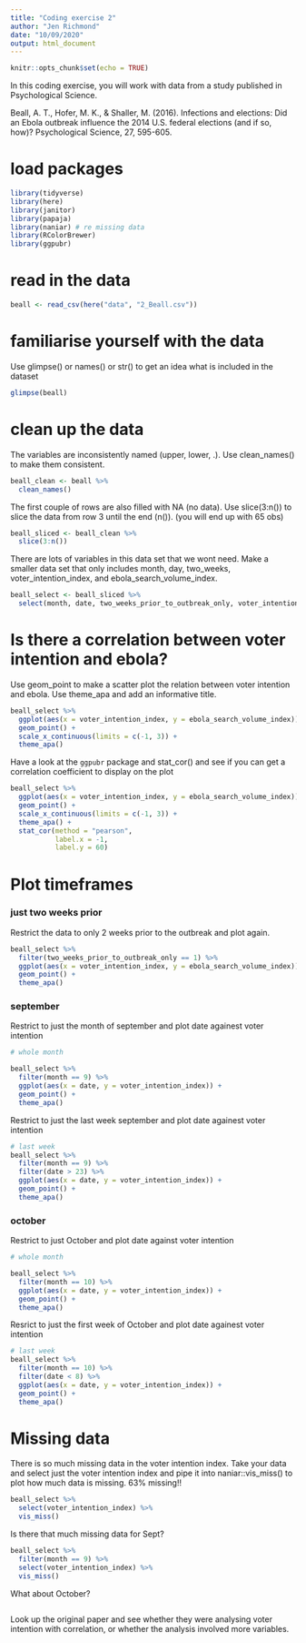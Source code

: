 ```yaml
---
title: "Coding exercise 2"
author: "Jen Richmond"
date: "10/09/2020"
output: html_document
---
```


```r
knitr::opts_chunk$set(echo = TRUE)
```

In this coding exercise, you will work with data from a study published in Psychological Science. 

Beall, A. T., Hofer, M. K., & Shaller, M. (2016). Infections and elections: Did an Ebola outbreak influence the 2014 U.S. federal elections (and if so, how)? Psychological Science, 27, 595-605.

# load packages

```r
library(tidyverse)
library(here)
library(janitor)
library(papaja)
library(naniar) # re missing data
library(RColorBrewer)
library(ggpubr)

```


# read in the data

```r
beall <- read_csv(here("data", "2_Beall.csv"))
```

# familiarise yourself with the data

Use glimpse() or names() or str() to get an idea what is included in the dataset

```r
glimpse(beall)
```


# clean up the data

The variables are inconsistently named (upper, lower, .). Use clean_names() to make them consistent. 

```r
beall_clean <- beall %>%
  clean_names() 
```


The first couple of rows are also filled with NA (no data). Use slice(3:n()) to slice the data from row 3 until the end (n()). (you will end up with 65 obs)

```r

beall_sliced <- beall_clean %>%
  slice(3:n())
```


There are lots of variables in this data set that we wont need. Make a smaller data set that only includes month, day, two_weeks, voter_intention_index, and ebola_search_volume_index. 

```r

beall_select <- beall_sliced %>%
  select(month, date, two_weeks_prior_to_outbreak_only, voter_intention_index, ebola_search_volume_index)

```


# Is there a correlation between voter intention and ebola?

Use geom_point to make a scatter plot the relation between voter intention and ebola. Use theme_apa and add an informative title. 


```r
beall_select %>%
  ggplot(aes(x = voter_intention_index, y = ebola_search_volume_index)) +
  geom_point() +
  scale_x_continuous(limits = c(-1, 3)) +
  theme_apa() 

```

Have a look at the `ggpubr` package and stat_cor() and see if you can get a correlation coefficient to display on the plot
```r
beall_select %>%
  ggplot(aes(x = voter_intention_index, y = ebola_search_volume_index)) +
  geom_point() +
  scale_x_continuous(limits = c(-1, 3)) +
  theme_apa() +
  stat_cor(method = "pearson", 
           label.x = -1, 
           label.y = 60)
```

# Plot timeframes

### just two weeks prior

Restrict the data to only 2 weeks prior to the outbreak and plot again. 
```r
beall_select %>%
  filter(two_weeks_prior_to_outbreak_only == 1) %>%
  ggplot(aes(x = voter_intention_index, y = ebola_search_volume_index)) +
  geom_point() +
  theme_apa()

```

### september

Restrict to just the month of september and plot date againest voter intention

```r
# whole month

beall_select %>%
  filter(month == 9) %>%
  ggplot(aes(x = date, y = voter_intention_index)) +
  geom_point() +
  theme_apa()

```

Restrict to just the last week september and plot date againest voter intention

```r
# last week 
beall_select %>%
  filter(month == 9) %>%
  filter(date > 23) %>%
  ggplot(aes(x = date, y = voter_intention_index)) +
  geom_point() +
  theme_apa()
```

### october

Restrict to just October and plot date against voter intention
```r
# whole month

beall_select %>%
  filter(month == 10) %>%
  ggplot(aes(x = date, y = voter_intention_index)) +
  geom_point() +
  theme_apa()
```
Resrict to just the first week of October and plot date againest voter intention

```r
# last week 
beall_select %>%
  filter(month == 10) %>%
  filter(date < 8) %>%
  ggplot(aes(x = date, y = voter_intention_index)) +
  geom_point() +
  theme_apa()
```


# Missing data

There is so much missing data in the voter intention index. Take your data and select just the voter intention index and pipe it into naniar::vis_miss() to plot how much data is missing.  63% missing!!

```r
beall_select %>%
  select(voter_intention_index) %>%
  vis_miss()
```

Is there that much missing data for Sept?  

```r
beall_select %>%
  filter(month == 9) %>%
  select(voter_intention_index) %>%
  vis_miss()
```

What about October?
```r

```


Look up the original paper and see whether they were analysing voter intention with correlation, or whether the analysis involved more variables. 
